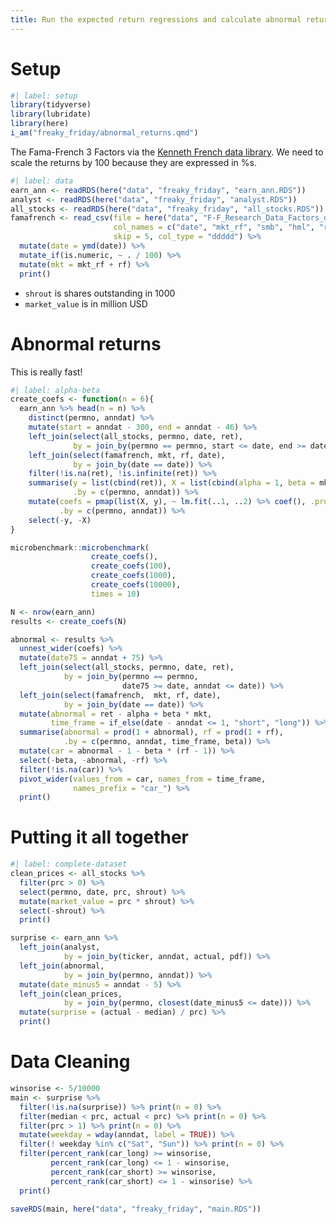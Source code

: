 ```yaml
---
title: Run the expected return regressions and calculate abnormal returns
---
```



# Setup

```r
#| label: setup
library(tidyverse)
library(lubridate)
library(here)
i_am("freaky_friday/abnormal_returns.qmd")
```

The Fama-French 3 Factors via the [Kenneth French data library](https://mba.tuck.dartmouth.edu/pages/faculty/ken.french/data_library.html). We need to scale the returns by 100 because they are expressed in %s.

```r
#| label: data
earn_ann <- readRDS(here("data", "freaky_friday", "earn_ann.RDS"))
analyst <- readRDS(here("data", "freaky_friday", "analyst.RDS"))
all_stocks <- readRDS(here("data", "freaky_friday", "all_stocks.RDS"))
famafrench <- read_csv(file = here("data", "F-F_Research_Data_Factors_daily.csv"),
                       col_names = c("date", "mkt_rf", "smb", "hml", "rf"),
                       skip = 5, col_type = "ddddd") %>%
  mutate(date = ymd(date)) %>%
  mutate_if(is.numeric, ~ . / 100) %>%
  mutate(mkt = mkt_rf + rf) %>% 
  print()
```

::: {.aside}
- `shrout` is shares outstanding in 1000
- `market_value` is in million USD
:::

# Abnormal returns

This is really fast!

```r
#| label: alpha-beta
create_coefs <- function(n = 6){
  earn_ann %>% head(n = n) %>%
    distinct(permno, anndat) %>%
    mutate(start = anndat - 300, end = anndat - 46) %>%
    left_join(select(all_stocks, permno, date, ret),
              by = join_by(permno == permno, start <= date, end >= date)) %>%
    left_join(select(famafrench, mkt, rf, date),
              by = join_by(date == date)) %>%
    filter(!is.na(ret), !is.infinite(ret)) %>%
    summarise(y = list(cbind(ret)), X = list(cbind(alpha = 1, beta = mkt)),
              .by = c(permno, anndat)) %>%
    mutate(coefs = pmap(list(X, y), ~ lm.fit(..1, ..2) %>% coef(), .progress = TRUE),
           .by = c(permno, anndat)) %>%
    select(-y, -X)
}

microbenchmark::microbenchmark(
                  create_coefs(),
                  create_coefs(100),
                  create_coefs(1000),
                  create_coefs(10000),
                  times = 10)

N <- nrow(earn_ann)
results <- create_coefs(N)

abnormal <- results %>%
  unnest_wider(coefs) %>%
  mutate(date75 = anndat + 75) %>%
  left_join(select(all_stocks, permno, date, ret),
            by = join_by(permno == permno,
                         date75 >= date, anndat <= date)) %>%
  left_join(select(famafrench,  mkt, rf, date),
            by = join_by(date == date)) %>%
  mutate(abnormal = ret - alpha + beta * mkt,
         time_frame = if_else(date - anndat <= 1, "short", "long")) %>%
  summarise(abnormal = prod(1 + abnormal), rf = prod(1 + rf),
            .by = c(permno, anndat, time_frame, beta)) %>%
  mutate(car = abnormal - 1 - beta * (rf - 1)) %>%
  select(-beta, -abnormal, -rf) %>%
  filter(!is.na(car)) %>%
  pivot_wider(values_from = car, names_from = time_frame,
              names_prefix = "car_") %>%
  print()

```

# Putting it all together

```r
#| label: complete-dataset
clean_prices <- all_stocks %>%
  filter(prc > 0) %>%
  select(permno, date, prc, shrout) %>%
  mutate(market_value = prc * shrout) %>%
  select(-shrout) %>%
  print()

surprise <- earn_ann %>%
  left_join(analyst,
            by = join_by(ticker, anndat, actual, pdf)) %>%
  left_join(abnormal,
            by = join_by(permno, anndat)) %>%
  mutate(date_minus5 = anndat - 5) %>%
  left_join(clean_prices,
            by = join_by(permno, closest(date_minus5 <= date))) %>%
  mutate(surprise = (actual - median) / prc) %>%
  print()
```

# Data Cleaning

```r
winsorise <- 5/10000
main <- surprise %>%
  filter(!is.na(surprise)) %>% print(n = 0) %>%
  filter(median < prc, actual < prc) %>% print(n = 0) %>%
  filter(prc > 1) %>% print(n = 0) %>%
  mutate(weekday = wday(anndat, label = TRUE)) %>%
  filter(! weekday %in% c("Sat", "Sun")) %>% print(n = 0) %>%
  filter(percent_rank(car_long) >= winsorise,
         percent_rank(car_long) <= 1 - winsorise,
         percent_rank(car_short) >= winsorise,
         percent_rank(car_short) <= 1 - winsorise) %>%
  print()

saveRDS(main, here("data", "freaky_friday", "main.RDS"))
```
